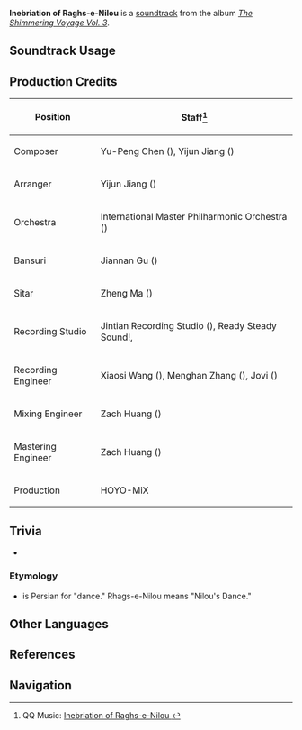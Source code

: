 {{Soundtrack Infobox
|image          = The Shimmering Voyage Vol 3.png
|album          = The Shimmering Voyage Vol. 3
|disc           = 2
|number         = 44
|featured       = 
|featured2      = 
|featured3      = 
|featured_disc  = 
|featured_disc2 = 
|featured_disc3 = 
|youtube_id     = e0v0RUxowMc
|spotify_id     = 4MJ5HzH9zzkiS7HCRkflJQ
|previous       = The Moving Finger Writes
|next           = Trifaria Conscientia
}}
'''Inebriation of Raghs-e-Nilou''' is a [[soundtrack]] from the album ''[[The Shimmering Voyage Vol. 3]]''.

==Soundtrack Usage==
{{Soundtrack Usage
|quest    = Jnagarbha Day//cutscene
|location = 
|domain   = 
}}

==Production Credits==
{| class="wikitable"
! Position
! Staff<ref>QQ Music: [https://y.qq.com/n/ryqq/songDetail/002GlcgO4MzXsJ Inebriation of Raghs-e-Nilou {{zh|莲光的流沔}}]</ref>
|-
! Composer
| Yu-Peng Chen ({{zh|陈致逸}}), Yijun Jiang ({{zh|姜以君}})
|-
! Arranger
| Yijun Jiang ({{zh|姜以君}})
|-
! Orchestra
| International Master Philharmonic Orchestra ({{zh|国际首席爱乐乐团}})
|-
! Bansuri
| Jiannan Gu ({{zh|顾剑楠}})
|-
! Sitar
| Zheng Ma ({{zh|马铮}})
|-
! Recording Studio
| Jintian Recording Studio ({{zh|金田录音棚}}), Ready Steady Sound!, {{Not a Typo|52Hz Studio}}
|-
! Recording Engineer
| Xiaosi Wang ({{zh|王小四}}), Menghan Zhang ({{zh|张梦涵}}), Jovi ({{zh|陈宇轩}})
|-
! Mixing Engineer
| Zach Huang ({{zh|黄巍}})
|-
! Mastering Engineer
| Zach Huang ({{zh|黄巍}})
|-
! Production
| HOYO-MiX
|}
<!--
==Gallery==
<gallery>
Sumeru Archon Quest - Jnagarbha Day - Nilou's Performance
</gallery>
-->

==Trivia==
* {{Transclude|Fresh Breezes of Dawn|FreshBreezesofDawnLeitmotif|section=1}}
===Etymology===
* {{Lang|''Rhags''|fa=رقص}} is Persian for "dance." Rhags-e-Nilou means "Nilou's Dance."

==Other Languages==
{{Other Languages
|en       = Inebriation of Raghs-e-Nilou
|zhs      = 莲光的流河
|zhs_rm   = Liánguāng de Liúhé
|zht      = 蓮光的流河
|zht_rm   = Liánguāng de Liúhé
|zh_tl    = Flowing River of Lotuslight
|ja       = 蓮光に溺れて
|ja_rm    = Renkou ni Oborete
|ja_tl    = 
}}

==References==
{{Reflist}}

==Navigation==
{{Soundtrack Navbox|The Shimmering Voyage|3}}